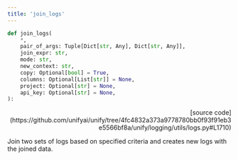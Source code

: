 ```yaml
---
title: 'join_logs'
---
```


```python
def join_logs(
    *,
    pair_of_args: Tuple[Dict[str, Any], Dict[str, Any]],
    join_expr: str,
    mode: str,
    new_context: str,
    copy: Optional[bool] = True,
    columns: Optional[List[str]] = None,
    project: Optional[str] = None,
    api_key: Optional[str] = None,
):
```

<p align="right">[source code](https://github.com/unifyai/unify/tree/4fc4832a373a9778780bb0f93f91eb3e5566bf8a/unify/logging/utils/logs.py#L1710)</p>

Join two sets of logs based on specified criteria and creates new logs with the joined data.
